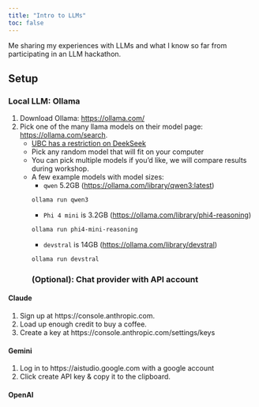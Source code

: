 ```yaml
---
title: "Intro to LLMs"
toc: false
---
```


Me sharing my experiences with LLMs and what I know so far from participating in an LLM hackathon.

## Setup

### Local LLM: Ollama

1. Download Ollama: <https://ollama.com/>
2. Pick one of the many llama models on their model page: <https://ollama.com/search>.
    - [UBC has a restriction on DeekSeek](https://privacymatters.ubc.ca/i-want/safe-deepseek-ubc)
    - Pick any random model that will fit on your computer
    - You can pick multiple models if you'd like, we will compare results during workshop.
    - A few example models with model sizes:
      - `qwen` 5.2GB (<https://ollama.com/library/qwen3:latest>)
```bash
ollama run qwen3
```
      - `Phi 4 mini` is 3.2GB (<https://ollama.com/library/phi4-reasoning>)
```bash
ollama run phi4-mini-reasoning
```
      - `devstral` is 14GB (<https://ollama.com/library/devstral>)
```bash
ollama run devstral
```
### (Optional): Chat provider with API account

#### Claude

1. Sign up at https://console.anthropic.com.
2. Load up enough credit to buy a coffee.
3. Create a key at https://console.anthropic.com/settings/keys

#### Gemini

1. Log in to https://aistudio.google.com with a google account
2. Click create API key & copy it to the clipboard.

#### OpenAI

